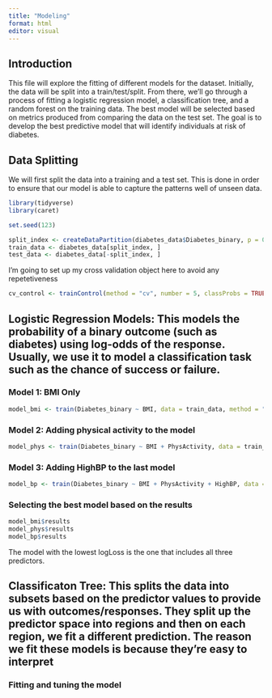 ```yaml
---
title: "Modeling"
format: html
editor: visual
---
```


## Introduction

This file will explore the fitting of different models for the dataset. Initially, the data will be split into a train/test/split. From there, we'll go through a process of fitting a logistic regression model, a classification tree, and a random forest on the training data. The best model will be selected based on metrics produced from comparing the data on the test set. The goal is to develop the best predictive model that will identify individuals at risk of diabetes. 

## Data Splitting

We will first split the data into a training and a test set. This is done in order to ensure that our model is able to capture the patterns well of unseen data. 

```r
library(tidyverse)
library(caret)

set.seed(123)

split_index <- createDataPartition(diabetes_data$Diabetes_binary, p = 0.7, list = FALSE)
train_data <- diabetes_data[split_index, ]
test_data <- diabetes_data[-split_index, ]
```

I'm going to set up my cross validation object here to avoid any repetetiveness 

```r
cv_control <- trainControl(method = "cv", number = 5, classProbs = TRUE, summaryFunction = mnLogLoss)
```


## Logistic Regression Models: This models the probability of a binary outcome (such as diabetes) using log-odds of the response. Usually, we use it to model a classification task such as the chance of success or failure. 

### Model 1: BMI Only

```r
model_bmi <- train(Diabetes_binary ~ BMI, data = train_data, method = "glm", family = "binomial", trControl = cv_control, metric = "logLoss")
```

### Model 2: Adding physical activity to the model 

```r
model_phys <- train(Diabetes_binary ~ BMI + PhysActivity, data = train_data, method = "glm", family = "binomial", trControl = cv_control, metric = "logLoss")
```

### Model 3: Adding HighBP to the last model

```r
model_bp <- train(Diabetes_binary ~ BMI + PhysActivity + HighBP, data = train_data, method = "glm", family = "binomial", trControl = cv_control, metric = "logLoss")
```

### Selecting the best model based on the results

```r
model_bmi$results
model_phys$results
model_bp$results
```

The model with the lowest logLoss is the one that includes all three predictors.  

## Classificaton Tree: This splits the data into subsets based on the predictor values to provide us with outcomes/responses. They split up the predictor space into regions and then on each region, we fit a different prediction. The reason we fit these models is because they're easy to interpret  

### Fitting and tuning the model


















